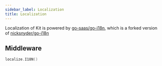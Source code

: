 ```yaml
---
sidebar_label: Localization
title: Localization
---
```


Localization of Kit is powered by [go-saas/go-i18n](https://github.com/go-saas/go-i18n), which is a forked version of [nicksnyder/go-i18n](https://github.com/nicksnyder/go-i18n)

## Middleware

```go
localize.I18N()
```